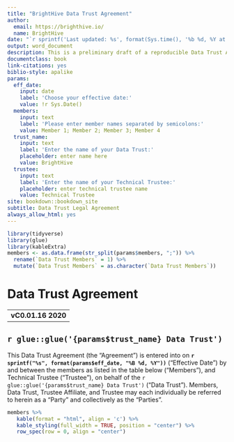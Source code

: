```yaml
--- 
title: "BrightHive Data Trust Agreement"
author:
  email: https://brighthive.io/
  name: BrightHive
date: "`r sprintf('Last updated: %s', format(Sys.time(), '%b %d, %Y at %I:%M %p'))`"
output: word_document
description: This is a preliminary draft of a reproducible Data Trust Agreement (DTA).
documentclass: book
link-citations: yes
biblio-style: apalike
params:
  eff_date:
    input: date
    label: 'Choose your effective date:'
    value: !r Sys.Date()
  members:
    input: text
    label: 'Please enter member names separated by semicolons:'
    value: Member 1; Member 2; Member 3; Member 4
  trust_name:
    input: text
    label: 'Enter the name of your Data Trust:'
    placeholder: enter name here
    value: BrightHive
  trustee:
    input: text
    label: 'Enter the name of your Technical Trustee:'
    placeholder: enter technical trustee name
    value: Technical Trustee
site: bookdown::bookdown_site
subtitle: Data Trust Legal Agreement
always_allow_html: yes
---
```


```r
library(tidyverse)
library(glue)
library(kableExtra)
members <- as.data.frame(str_split(params$members, ";")) %>%
  rename(`Data Trust Members` = 1) %>%
  mutate(`Data Trust Members` = as.character(`Data Trust Members`))
```

# Data Trust Agreement {-}

------
**vC0.01.16 2020**
------

## `r glue::glue('{params$trust_name} Data Trust')` {-}

This Data Trust Agreement (the "Agreement") is entered into on **`r sprintf("%s", format(params$eff_date, "%B %d, %Y"))`** ("Effective Date") by and between the members as listed in the table below ("Members"), and Technical Trustee ("Trustee"), on behalf of the `r glue::glue('{params$trust_name} Data Trust')` ("Data Trust"). Members, Data Trust, Trustee Affiliate, and Trustee may each individually be referred to herein as a "Party" and collectively as the "Parties".


```r
members %>%
   kable(format = "html", align = 'c') %>%
   kable_styling(full_width = TRUE, position = "center") %>%
   row_spec(row = 0, align = "center")
```

